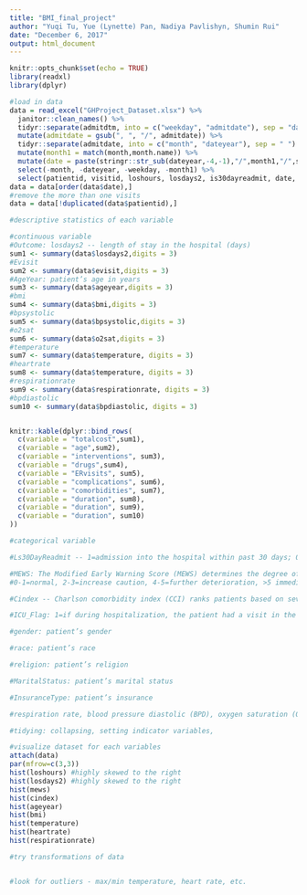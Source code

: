 ```yaml
---
title: "BMI_final_project"
author: "Yuqi Tu, Yue (Lynette) Pan, Nadiya Pavlishyn, Shumin Rui"
date: "December 6, 2017"
output: html_document
---
```


```r
knitr::opts_chunk$set(echo = TRUE)
library(readxl)
library(dplyr)
```

```r
#load in data
data = read_excel("GHProject_Dataset.xlsx") %>%
  janitor::clean_names() %>% 
  tidyr::separate(admitdtm, into = c("weekday", "admitdate"), sep = "day, ") %>%
  mutate(admitdate = gsub(", ", "/", admitdate)) %>% 
  tidyr::separate(admitdate, into = c("month", "dateyear"), sep = " ") %>% 
  mutate(month1 = match(month,month.name)) %>% 
  mutate(date = paste(stringr::str_sub(dateyear,-4,-1),"/",month1,"/",stringr::str_sub(dateyear,1,2),sep = "")) %>% 
  select(-month, -dateyear, -weekday, -month1) %>% 
  select(patientid, visitid, loshours, losdays2, is30dayreadmit, date, everything())
data = data[order(data$date),]
#remove the more than one visits
data = data[!duplicated(data$patientid),]

#descriptive statistics of each variable

#continuous variable
#Outcome: losdays2 -- length of stay in the hospital (days)
sum1 <- summary(data$losdays2,digits = 3)
#Evisit
sum2 <- summary(data$evisit,digits = 3)
#AgeYear: patient’s age in years
sum3 <- summary(data$ageyear,digits = 3)
#bmi
sum4 <- summary(data$bmi,digits = 3)
#bpsystolic
sum5 <- summary(data$bpsystolic,digits = 3)
#o2sat
sum6 <- summary(data$o2sat,digits = 3)
#temperature
sum7 <- summary(data$temperature, digits = 3)
#heartrate
sum8 <- summary(data$temperature, digits = 3)
#respirationrate
sum9 <- summary(data$respirationrate, digits = 3)
#bpdiastolic
sum10 <- summary(data$bpdiastolic, digits = 3)


knitr::kable(dplyr::bind_rows(
  c(variable = "totalcost",sum1),
  c(variable = "age",sum2),
  c(variable = "interventions", sum3),
  c(variable = "drugs",sum4),
  c(variable = "ERvisits", sum5),
  c(variable = "complications", sum6),
  c(variable = "comorbidities", sum7),
  c(variable = "duration", sum8),
  c(variable = "duration", sum9),
  c(variable = "duration", sum10)
))

#categorical variable

#Ls30DayReadmit -- 1=admission into the hospital within past 30 days; 0=otherwise.

#MEWS: The Modified Early Warning Score (MEWS) determines the degree of illness of a patient based on respiratory rate, oxygen saturation, temperature, blood pressure, heart rate, AVPU response;
#0-1=normal, 2-3=increase caution, 4-5=further deterioration, >5 immediate action required

#Cindex -- Charlson comorbidity index (CCI) ranks patients based on severity of comorbidity: 0=normal, 1-2=mild, 3-4=moderate and >5=severe

#ICU_Flag: 1=if during hospitalization, the patient had a visit in the intensive care unit (ICU); 0=otherwise. 

#gender: patient’s gender

#race: patient’s race

#religion: patient’s religion

#MaritalStatus: patient’s marital status

#InsuranceType: patient’s insurance

#respiration rate, blood pressure diastolic (BPD), oxygen saturation (O2), blood pressure diastolic (BPS), temperature, heart rate, and body mass index (BMI).

#tidying: collapsing, setting indicator variables, 

#visualize dataset for each variables
attach(data)
par(mfrow=c(3,3))
hist(loshours) #highly skewed to the right
hist(losdays2) #highly skewed to the right
hist(mews) 
hist(cindex)
hist(ageyear)
hist(bmi)
hist(temperature)
hist(heartrate)
hist(respirationrate)

#try transformations of data


#look for outliers - max/min temperature, heart rate, etc.

```

